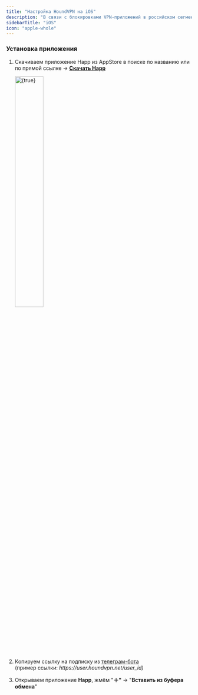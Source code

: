 ```yaml
---
title: "Настройка HoundVPN на iOS"
description: "В связи с блокировками VPN-приложений в российском сегменте App Store, перед началом настройки необходимо изменить регион учётной записи Apple на любую другую страну. Это обеспечит доступ ко множеству приложений, которые в настоящее время недоступны на территории РФ.<br /><br />Процедура изменения региона занимает всего несколько минут. Мы написали для вас [подробный гайд](https://houndvpn.net)."
sidebarTitle: "iOS"
icon: "apple-whole"
---
```


### Установка приложения

1. Скачиваем приложение Happ из AppStore в поиске по названию или по прямой ссылке -\> [**Cкачать Happ**](https://apps.apple.com/us/app/happ-proxy-utility/id6504287215)

   <img
     src="/images/happ.png"
     alt={true}
     title="Happ App"
     className="mr-auto"
     width="40%"
     height="auto"
   />
2. Копируем ссылку на подписку из [телеграм-бота](https://t.me/houndvpn_bot)\
   (пример ссылки: _httрs://user.houndvpn.net/user_id)_
3. Открываем приложение **Happ**, жмём "**＋"** -\> "**Вставить из буфера обмена**"